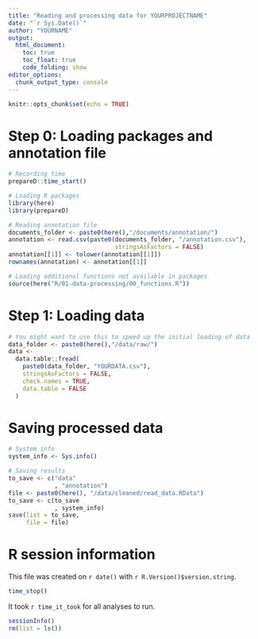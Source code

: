 ```yaml
---
title: "Reading and processing data for YOURPROJECTNAME"
date: "`r Sys.Date()`"
author: "YOURNAME"
output: 
  html_document:
    toc: true
    toc_float: true
    code_folding: show
editor_options: 
  chunk_output_type: console
---
```


```r
knitr::opts_chunk$set(echo = TRUE)
```

# Step 0: Loading packages and annotation file
```r
# Recording time 
prepareD::time_start()

# Loading R packages 
library(here)
library(prepareD)

# Reading annotation file 
documents_folder <- paste0(here(),"/documents/annotation/")
annotation <- read.csv(paste0(documents_folder, "/annotation.csv"),
                              stringsAsFactors = FALSE)
annotation[[1]] <- tolower(annotation[[1]]) 
rownames(annotation) <- annotation[[1]]

# Loading additional functions not available in packages
source(here("R/01-data-processing/00_functions.R"))
```

# Step 1: Loading data
```r
# You might want to use this to speed up the initial loading of data
data_folder <- paste0(here(),"/data/raw/")
data <-
  data.table::fread(
    paste0(data_folder, "YOURDATA.csv"),
    stringsAsFactors = FALSE,
    check.names = TRUE,
    data.table = FALSE
  )
```




# Saving processed data
```r
# System info
system_info <- Sys.info()  

# Saving results
to_save <- c("data"
             , "annotation")
file <- paste0(here(), "/data/cleaned/read_data.RData")
to_save <- c(to_save
             , system_info)
save(list = to_save,
     file = file)
```

# R session information
This file was created on `r date()` with `r R.Version()$version.string`. 
```r
time_stop()
```

It took `r time_it_took` for all analyses to run.
```r
sessionInfo()
rm(list = ls())
```
